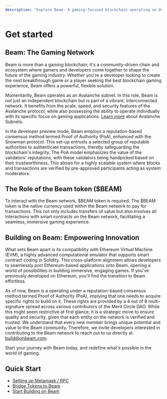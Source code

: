 ```yaml
---
description: "Explore Beam: A gaming-focused blockchain operating on Avalanche, using a unique Proof of Authority system. Dive in to redefine gaming."
---
```


# Get started

## Beam: The Gaming Network

Beam is more than a gaming blockchain; it's a community-driven chain and ecosystem where gamers and developers come together to shape the future of the gaming industry. Whether you're a developer looking to create the next breakthrough game or a player seeking the best blockchain gaming experience, Beam offers a powerful, flexible solution.

Momentarilly, Beam operates as an Avalanche subnet. In this role, Beam is not just an independent blockchain but is part of a vibrant, interconnected network. It benefits from the scale, speed, and security features of the Avalanche protocol, while also possessing the ability to operate individually with its specific focus on gaming applications. [Learn more](https://docs.avax.network/learn/avalanche/subnets-overview) about Avalanche Subnets.

In the developer preview mode, Beam employs a reputation-based consensus method termed Proof of Authority (PoA), enhanced with the Snowman protocol. This set-up entrusts a selected group of reputable authorities to authenticate transactions, thereby safeguarding the blockchain's integrity. The PoA model emphasizes the value of the validators' reputations, with these validators being handpicked based on their trustworthiness. This allows for a highly scalable system where blocks and transactions are verified by pre-approved participants acting as system moderators.

## The Role of the Beam token ($BEAM)

To interact with the Beam network, $BEAM token is required. The $BEAM token is the native currency used within the Beam network to pay for transactions. This not only includes transfers of value but also involves all interactions with smart contracts on the Beam network, facilitating a seamless, immersive gaming experience.

## Building on Beam: Empowering Innovation

What sets Beam apart is its compatibility with Ethereum Virtual Machine (EVM), a highly advanced computational emulator that supports smart contract coding in Solidity. This cross-platform alignment allows developers to seamlessly port Ethereum-based applications onto Beam, opening a world of possibilities in building immersive, engaging games. If you've previously developed on Ethereum, you'll find the transition to Beam effortless.

As of now, Beam is a operating under a reputation-based consensus method termed Proof of Authority (PoA), implying that one needs to acquire specific rights to build on it. These rights are provided by a 4 out of 8 multi-signature spread across various contributors of the Merit Circle DAO. While this might seem restrictive at first glance, it is a strategic move to ensure quality and security, given that each entity on the network is verified and trusted. We understand that every new member brings unique potential and value to the Beam community. Therefore, we invite developers interested in contributing to the Beam network to reach out to us directly at build@onbeam.com.

Start your journey with Beam today, and redefine what's possible in the world of gaming.

## Quick Start

- [Setting up Metamask / RPC](/chain/get-started/rpc)
- [Bridge Tokens to Beam](/chain/beam-ecosystem/bridge)
- [Start Building on Beam](/chain/builder/starter-guide)
